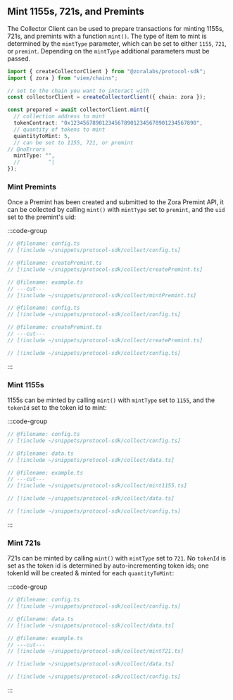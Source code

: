 ## Mint 1155s, 721s, and Premints

The Collector Client can be used to prepare transactions for minting 1155s, 721s, and premints with
a function `mint()`. The type of item to mint is determined by the `mintType` parameter, which
can be set to either `1155`, `721`, or `premint`. Depending on the `mintType` additional parameters
must be passed.

```ts twoslash
import { createCollectorClient } from "@zoralabs/protocol-sdk";
import { zora } from "viem/chains";

// set to the chain you want to interact with
const collectorClient = createCollectorClient({ chain: zora });

const prepared = await collectorClient.mint({
  // collection address to mint
  tokenContract: "0x1234567890123456789012345678901234567890",
  // quantity of tokens to mint
  quantityToMint: 5,
  // can be set to 1155, 721, or premint
// @noErrors
  mintType: "",
  //         ^|
});

```

### Mint Premints

Once a Premint has been created and submitted to the Zora Premint API, it can be collected by calling `mint()` with `mintType` set to `premint`, and the `uid` set to the premint's uid:

:::code-group

```ts twoslash [example.ts]
// @filename: config.ts
// [!include ~/snippets/protocol-sdk/collect/config.ts]

// @filename: createPremint.ts
// [!include ~/snippets/protocol-sdk/collect/createPremint.ts]

// @filename: example.ts
// ---cut---
// [!include ~/snippets/protocol-sdk/collect/mintPremint.ts]
```

```ts twoslash [createPremint.ts]
// @filename: config.ts
// [!include ~/snippets/protocol-sdk/collect/config.ts]

// @filename: createPremint.ts
// ---cut---
// [!include ~/snippets/protocol-sdk/collect/createPremint.ts]
```

```ts twoslash [config.ts]
// [!include ~/snippets/protocol-sdk/collect/config.ts]
```

:::

### Mint 1155s

1155s can be minted by calling `mint()` with `mintType` set to `1155`, and the `tokenId` set to the token id to mint:

:::code-group

```ts twoslash [example.ts]
// @filename: config.ts
// [!include ~/snippets/protocol-sdk/collect/config.ts]

// @filename: data.ts
// [!include ~/snippets/protocol-sdk/collect/data.ts]

// @filename: example.ts
// ---cut---
// [!include ~/snippets/protocol-sdk/collect/mint1155.ts]
```

```ts twoslash [data.ts]
// [!include ~/snippets/protocol-sdk/collect/data.ts]
```

```ts twoslash [config.ts]
// [!include ~/snippets/protocol-sdk/collect/config.ts]
```

:::

### Mint 721s

721s can be minted by calling `mint()` with `mintType` set to `721`. No `tokenId` is set as the token id is determined by auto-incrementing token ids; one tokenId will be created & minted for each `quantityToMint`:

:::code-group

```ts twoslash [example.ts]
// @filename: config.ts
// [!include ~/snippets/protocol-sdk/collect/config.ts]

// @filename: data.ts
// [!include ~/snippets/protocol-sdk/collect/data.ts]

// @filename: example.ts
// ---cut---
// [!include ~/snippets/protocol-sdk/collect/mint721.ts]
```

```ts twoslash [data.ts]
// [!include ~/snippets/protocol-sdk/collect/data.ts]
```

```ts twoslash [config.ts]
// [!include ~/snippets/protocol-sdk/collect/config.ts]
```

:::
